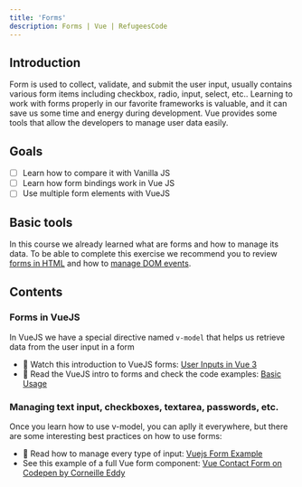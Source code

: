 ```yaml
---
title: 'Forms'
description: Forms | Vue | RefugeesCode
---
```


## Introduction

Form is used to collect, validate, and submit the user input, usually contains various form items including checkbox, radio, input, select, etc.. Learning to work with forms properly in our favorite frameworks is valuable, and it can save us some time and energy during development. Vue provides some tools that allow the developers to manage user data easily.

## Goals

- [ ]  Learn how to compare it with Vanilla JS
- [ ]  Learn how form bindings work in Vue JS
- [ ]  Use multiple form elements with VueJS

## Basic tools

In this course we already learned what are forms and how to manage its data. To be able to complete this exercise we recommend you to review [forms in HTML](https://refugees-code-material.netlify.app/html/contents#04-html-forms) and how to [manage DOM events](https://refugees-code-material.netlify.app/basic-js/contents#04-events-and-the-dom).

## Contents

### Forms in VueJS

In VueJS we have a special directive named `v-model` that helps us retrieve data from the user input in a form

- 🎥 Watch this introduction to VueJS forms: [User Inputs in Vue 3](https://vueschool.io/lessons/user-inputs-vue-devtools-in-vue-3?friend=vuejs)
- 📄 Read the VueJS intro to forms and check the code examples: [Basic Usage](https://v3.vuejs.org/guide/forms.html#basic-usage)


### Managing text input, checkboxes, textarea, passwords, etc.

Once you learn how to use v-model, you can aplly it everywhere, but there are some interesting best practices on how to use forms:

- 📄 Read how to manage every type of input: [Vuejs Form Example](https://vegibit.com/vuejs-form-example/)
- See this example of a full Vue form component: [Vue Contact Form on Codepen by Corneille Eddy](https://codepen.io/CorneilleEddy/pen/eYNBEvp)
